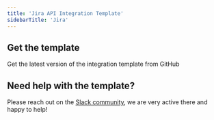 ```yaml
---
title: 'Jira API Integration Template'
sidebarTitle: 'Jira'
---
```


## Get the template

<Card title="Get it from GitHub"
      href="https://github.com/NangoHQ/nango/tree/master/integration-templates/jira"
      icon="arrow-right">
    Get the latest version of the integration template from GitHub
</Card>

## Need help with the template?
Please reach out on the [Slack community](https://nango.dev/slack), we are very active there and happy to help!